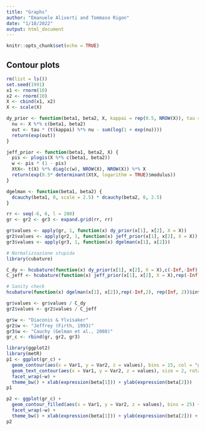 ```yaml
---
title: "Graphs"
author: "Emanuele Aliverti and Tommaso Rigon"
date: "1/18/2022"
output: html_document
---
```


```r
knitr::opts_chunk$set(echo = TRUE)
```

## Contour plots

```r
rm(list = ls())
set.seed(1991)
x1 <- rnorm(10)
x2 <- rnorm(10)
X <- cbind(x1, x2)
X <- scale(X)

dy_prior <- function(beta1, beta2, X, kappai = rep(0.5, NROW(X)), tau = NCOL(X) / NROW(X)) {
  nu <- X %*% c(beta1, beta2)
  out <- tau * (t(kappai) %*% nu - sum(log(1 + exp(nu))))
  return(exp(out))
}

jeff_prior <- function(beta1, beta2, X) {
  pis <- plogis(X %*% c(beta1, beta2))
  w <- pis * (1 - pis)
  XtX<- t(X) %*% diag(c(w), NROW(X), NROW(X)) %*% X
  return(exp(0.5* determinant(XtX, logarithm = TRUE)$modulus))
}

dgelman <- function(beta1, beta2) {
  dcauchy(beta1, 0, scale = 2.5) * dcauchy(beta2, 0, 2.5)
}

rr <- seq(-6, 6, l = 200)
gr <- gr2 <- gr3 <- expand.grid(rr, rr)

gr$values <- apply(gr, 1, function(x) dy_prior(x[1], x[2], X = X))
gr2$values <- apply(gr2, 1, function(x) jeff_prior(x[1], x[2], X = X))
gr3$values <- apply(gr3, 1, function(x) dgelman(x[1], x[2]))

# Normalizzazione stupida
library(cubature)

C_dy <- hcubature(function(x) dy_prior(x[1], x[2], X = X),c(-Inf,-Inf), c(Inf,Inf))$integral
C_jeff <- hcubature(function(x) jeff_prior(x[1], x[2], X = X),rep(-Inf,2), rep(Inf, 2))$integral

# Sanity check
hcubature(function(x) dgelman(x[1], x[2]),rep(-Inf,2), rep(Inf, 2))$integral

gr$values <- gr$values / C_dy
gr2$values <- gr2$values / C_jeff

gr$w <- "Diaconis & Ylvisaker"
gr2$w <- "Jeffrey (Firth, 1993)"
gr3$w <- "Cauchy (Gelman et al., 2008)"
gr_c <- rbind(gr, gr2, gr3)

library(ggplot2)
library(metR)
p1 <- ggplot(gr_c) +
  geom_contour(aes(x = Var1, y = Var2, z = values), bins = 15, col = "gray") +
  geom_text_contour(aes(x = Var1, y = Var2, z = values), size = 2, rotate = TRUE) +
  facet_wrap(~w) +
  theme_bw() + xlab(expression(beta[1])) + ylab(expression(beta[2]))
p1

p2 <- ggplot(gr_c) +
  geom_contour_filled(aes(x = Var1, y = Var2, z = values), bins = 25) +
  facet_wrap(~w) +
  theme_bw() + xlab(expression(beta[1])) + ylab(expression(beta[2])) + theme(legend.position = "none") #+ scale_fill_grey(start = 0.2, end = 0.8)
p2
```


